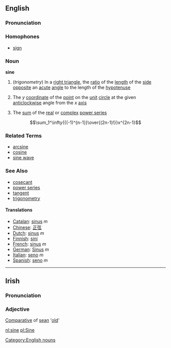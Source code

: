 ==English==
===Pronunciation===
{{IPA|[saɪn]}}
===Homophones===
*[[sign]]
===Noun===
'''sine'''

#(''trigonometry'') In a [[right triangle]], the [[ratio]] of the [[length]] of the [[side]] [[opposite]] an [[acute]] [[angle]] to the length of the [[hypotenuse]]
#{{mathematics}} The ''y'' [[coordinate]] of the [[point]] on the [[unit]] [[circle]] at the given [[anticlockwise]] angle from the ''x'' [[axis]]
#{{mathematics}} The [[sum]] of the [[real]] or [[complex]] [[power series]]
::<math>\sum_1^\infty{{(-1)^{n-1}}\over{(2n-1)!}}x^{2n-1}</math>

===Related Terms===
*[[arcsine]]
*[[cosine]]
*[[sine wave]]

===See Also===
*[[cosecant]]
*[[power series]]
*[[tangent]]
*[[trigonometry]]

====Translations====
*[[Catalan]]: [[sinus]] ''m''
*[[Chinese]]: [[正弦]]
*[[Dutch]]: [[sinus]] ''m''
*[[Finnish]]: [[sini]]
*[[French]]: [[sinus]] ''m''
*[[German]]: [[Sinus]] ''m''
*[[Italian]]: [[seno]] ''m''
*[[Spanish]]: [[seno]] ''m''

[[Category:English nouns]]

----
==Irish==
===Pronunciation===
{{IPA|[ˈʃin&#690;ə]}}
===Adjective===
[[Comparative]] of [[sean]] '[[old]]'

[[nl:sine]]
[[pl:Sine]]